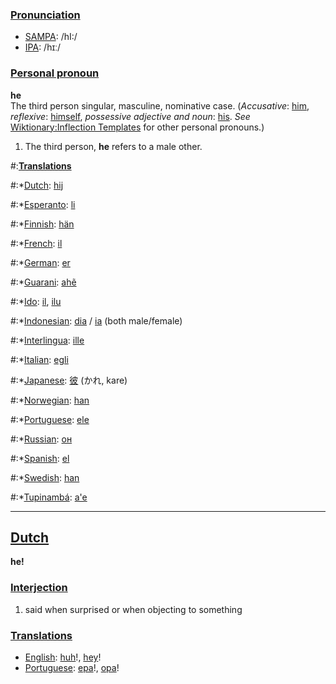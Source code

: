 ===[[Pronunciation]]===
*[[w:SAMPA|SAMPA]]: /hI:/
*[[w:IPA|IPA]]: /hɪː/

===[[Personal pronoun]]===
'''he'''<br>
The third person singular, masculine, nominative case. (''Accusative'': [[him]],  ''reflexive'': [[himself]], ''possessive adjective and noun'': [[his]]. ''See'' [[Wiktionary:Inflection Templates]] for other personal pronouns.) 


# The third person, '''he''' refers to a male other.

#:'''[[Translation]]s'''
#:*[[Dutch]]: [[hij]]
#:*[[Esperanto]]: [[li]]
#:*[[Finnish]]: [[hän]]
#:*[[French]]: [[il]]
#:*[[German]]: [[er]]
#:*[[Guarani]]: [[ahẽ]]
#:*[[Ido]]: [[il]], [[ilu]]
#:*[[Indonesian]]: [[dia]] / [[ia]] (both male/female)
#:*[[Interlingua]]: [[ille]]
#:*[[Italian]]: [[egli]]
#:*[[Japanese]]: [[彼]] (かれ, kare)
#:*[[Norwegian]]: [[han]]
#:*[[Portuguese]]: [[ele]]
#:*[[Russian]]: [[он]]
#:*[[Spanish]]: [[el]]
#:*[[Swedish]]: [[han]]
#:*[[Tupinambá]]: [[a'e]]

----

==[[Dutch]]==

'''he!'''

===[[Interjection]]===

# said when surprised or when objecting to something

===[[Translation]]s===
*[[English]]: [[huh]]!, [[hey]]!
*[[Portuguese]]: [[epa]]!, [[opa]]!